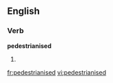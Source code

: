 ==English==

===Verb===
'''pedestrianised'''

# {{en-past of|pedestrianise}}

[[fr:pedestrianised]]
[[vi:pedestrianised]]